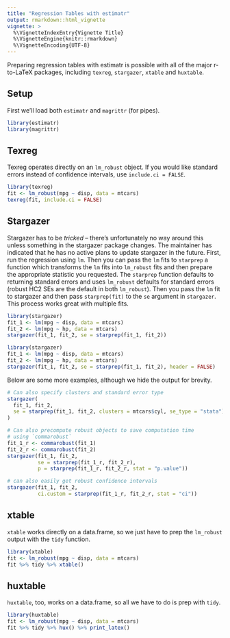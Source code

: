 ```yaml
---
title: "Regression Tables with estimatr"
output: rmarkdown::html_vignette
vignette: >
  %\VignetteIndexEntry{Vignette Title}
  %\VignetteEngine{knitr::rmarkdown}
  %\VignetteEncoding{UTF-8}
---
```


Preparing regression tables with estimatr is possible with all of the major r-to-LaTeX packages, including `texreg`, `stargazer`, `xtable` and `huxtable`.

## Setup

First we'll load both `estimatr` and `magrittr` (for pipes).

```r
library(estimatr)
library(magrittr)
```

## Texreg

Texreg operates directly on an `lm_robust` object. If you would like standard errors instead of confidence intervals, use `include.ci = FALSE`.

```r
library(texreg)
fit <- lm_robust(mpg ~ disp, data = mtcars)
texreg(fit, include.ci = FALSE)
```

## Stargazer

Stargazer has to be *tricked* -- there's unfortunately no way around this unless something in the stargazer package changes. The maintainer has indicated that he has no active plans to update stargazer in the future. First, run the regression using `lm`. Then you can pass the `lm` fits to `starprep` a function which transforms the `lm` fits into `lm_robust` fits and then prepare the appropriate statistic you requested. The `starprep` function defaults to returning standard errors and uses `lm_robust` defaults for standard errors (robust HC2 SEs are the default in both `lm_robust`).  Then you pass the `lm` fit to stargazer and then pass `starprep(fit)` to the `se` argument in `stargazer`. This process works great with multiple fits.

```r
library(stargazer)
fit_1 <- lm(mpg ~ disp, data = mtcars)
fit_2 <- lm(mpg ~ hp, data = mtcars)
stargazer(fit_1, fit_2, se = starprep(fit_1, fit_2))
```
```r
library(stargazer)
fit_1 <- lm(mpg ~ disp, data = mtcars)
fit_2 <- lm(mpg ~ hp, data = mtcars)
stargazer(fit_1, fit_2, se = starprep(fit_1, fit_2), header = FALSE)
```

Below are some more examples, although we hide the output for brevity.

```r
# Can also specify clusters and standard error type
stargazer(
  fit_1, fit_2,
  se = starprep(fit_1, fit_2, clusters = mtcars$cyl, se_type = "stata")
)

# Can also precompute robust objects to save computation time
# using `commarobust`
fit_1_r <- commarobust(fit_1)
fit_2_r <- commarobust(fit_2)
stargazer(fit_1, fit_2,
          se = starprep(fit_1_r, fit_2_r),
          p = starprep(fit_1_r, fit_2_r, stat = "p.value"))

# can also easily get robust confidence intervals
stargazer(fit_1, fit_2,
          ci.custom = starprep(fit_1_r, fit_2_r, stat = "ci"))
```

## xtable

`xtable` works directly on a data.frame, so we just have to prep the `lm_robust` output with the `tidy` function.

```r
library(xtable)
fit <- lm_robust(mpg ~ disp, data = mtcars)
fit %>% tidy %>% xtable()
```

## huxtable

`huxtable`, too, works on a data.frame, so all we have to do is prep with `tidy`.

```r
library(huxtable)
fit <- lm_robust(mpg ~ disp, data = mtcars)
fit %>% tidy %>% hux() %>% print_latex()
```




